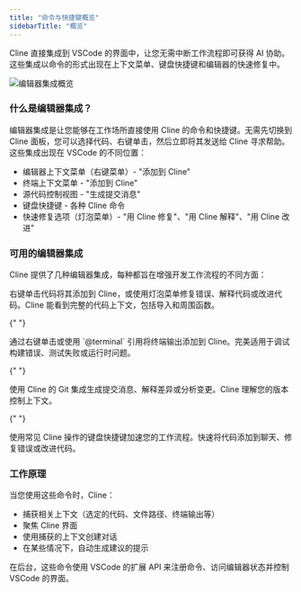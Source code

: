 ```yaml
---
title: "命令与快捷键概览"
sidebarTitle: "概览"
---
```


Cline 直接集成到 VSCode 的界面中，让您无需中断工作流程即可获得 AI 协助。这些集成以命令的形式出现在上下文菜单、键盘快捷键和编辑器的快速修复中。

<Frame>
	<img
		src="https://storage.googleapis.com/cline_public_images/docs/assets/editor-integration.png"
		alt="编辑器集成概览"
	/>
</Frame>

### 什么是编辑器集成？

编辑器集成是让您能够在工作场所直接使用 Cline 的命令和快捷键。无需先切换到 Cline 面板，您可以选择代码、右键单击，然后立即将其发送给 Cline 寻求帮助。
这些集成出现在 VSCode 的不同位置：

-   编辑器上下文菜单（右键菜单）- "添加到 Cline"
-   终端上下文菜单 - "添加到 Cline"
-   源代码控制视图 - "生成提交消息"
-   键盘快捷键 - 各种 Cline 命令
-   快速修复选项（灯泡菜单）- "用 Cline 修复"、"用 Cline 解释"、"用 Cline 改进"

### 可用的编辑器集成

Cline 提供了几种编辑器集成，每种都旨在增强开发工作流程的不同方面：

<Columns cols={2}>
  <Card title="代码命令" icon="code" href="/features/commands-and-shortcuts/code-commands">
    右键单击代码将其添加到 Cline，或使用灯泡菜单修复错误、解释代码或改进代码。Cline 能看到完整的代码上下文，包括导入和周围函数。
  </Card>

{" "}

<Card title="终端集成" icon="terminal" href="/features/commands-and-shortcuts/terminal-integration">
	通过右键单击或使用 `@terminal` 引用将终端输出添加到 Cline。完美适用于调试构建错误、测试失败或运行时问题。
</Card>

{" "}

<Card title="Git 集成" icon="code-branch" href="/features/commands-and-shortcuts/git-integration">
	使用 Cline 的 Git 集成生成提交消息、解释差异或分析变更。Cline 理解您的版本控制上下文。
</Card>

{" "}

<Card title="键盘快捷键" icon="keyboard" href="/features/commands-and-shortcuts/keyboard-shortcuts">
	使用常见 Cline 操作的键盘快捷键加速您的工作流程。快速将代码添加到聊天、修复错误或改进代码。
</Card>
</Columns>

### 工作原理

当您使用这些命令时，Cline：

-   捕获相关上下文（选定的代码、文件路径、终端输出等）
-   聚焦 Cline 界面
-   使用捕获的上下文创建对话
-   在某些情况下，自动生成建议的提示

在后台，这些命令使用 VSCode 的扩展 API 来注册命令、访问编辑器状态并控制 VSCode 的界面。
